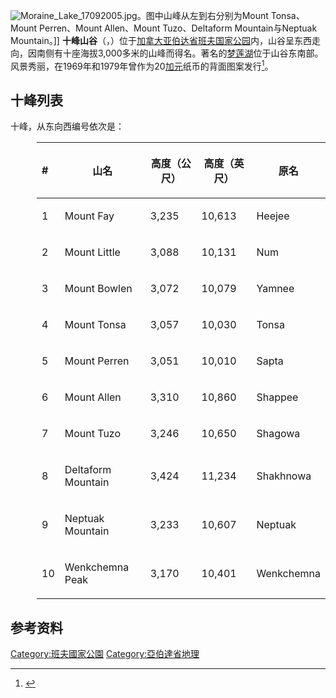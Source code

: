 [[File:Moraine_Lake_17092005.jpg|thumb]]。图中山峰从左到右分别为Mount Tonsa、Mount Perren、Mount Allen、Mount Tuzo、Deltaform Mountain与Neptuak Mountain。]]
'''十峰山谷'''（{{lang-en|'''Valley of the Ten Peaks'''}}，{{lang-fr|'''Vallée des Dix-Pics'''}}）位于[[加拿大|加拿大]][[亚伯达省|亚伯达省]][[班夫国家公园|班夫国家公园]]内，山谷呈东西走向，因南侧有十座海拔3,000多米的山峰而得名。著名的[[梦莲湖|梦莲湖]]位于山谷东南部。风景秀丽，在1969年和1979年曾作为20[[加元|加元]]纸币的背面图案发行<ref>{{cite web |url=http://www.bankofcanada.ca/en/banknotes/general/character/1969-79_20.htm |publisher=[[加拿大中央银行|加拿大中央银行]] |title=1969-1979 Canadian $20 Bank note featuring Moraine Lake |accessdate=2006-10-01 |deadurl=yes |archiveurl=https://web.archive.org/web/20041025091609/http://www.bankofcanada.ca/en/banknotes/general/character/1969-79_20.htm |archivedate=2004-10-25 }}</ref>。

==十峰列表==
十峰，从东向西编号依次是：
<div style="margin-left:3em">
{| class="wikitable sortable"
! align=left| # || 山名 || 高度（公尺）|| 高度（英尺）|| 原名
|-
|  1 || Mount Fay          || 3,235 || 10,613 || Heejee
|-
|  2 || Mount Little       || 3,088 || 10,131 || Num
|-
|  3 || Mount Bowlen       || 3,072 || 10,079 || Yamnee
|-
|  4 || Mount Tonsa        || 3,057 || 10,030 || Tonsa
|-
|  5 || Mount Perren       || 3,051 || 10,010 || Sapta
|-
|  6 || Mount Allen        || 3,310 || 10,860 || Shappee
|-
|  7 || Mount Tuzo         || 3,246 || 10,650 || Shagowa
|-
|  8 || Deltaform Mountain || 3,424 || 11,234 || Shakhnowa
|-
|  9 || Neptuak Mountain   || 3,233 || 10,607 || Neptuak
|-
| 10 || Wenkchemna Peak    || 3,170 || 10,401 || Wenkchemna
|}
</div>

==参考资料==
{{reflist}}

{{coord|51|19|04|N|116|12|52|W|type:mountain_region:CA|display=title}}

{{DEFAULTSORT:Ten Peaks}}
[[Category:班夫國家公園|Category:班夫國家公園]]
[[Category:亞伯達省地理|Category:亞伯達省地理]]
